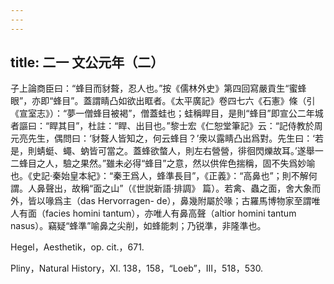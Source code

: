 ```yaml
---
---
---
```

title: 二一 文公元年（二）
---




子上論商臣曰：“蜂目而豺聱，忍人也。”按《儒林外史》第四回寫嚴貢生“蜜蜂眼”，亦即“蜂目”。蓋謂睛凸如欲出眶者。《太平廣記》卷四七六《石憲》條（引《宣室志》）：“夢一僧蜂目被褐”，僧蓋蛙也；蛙稱睅目，是則“蜂目”即宣公二年城者謳曰：“睅其目”，杜註：“睅、出目也。”黎士宏《仁恕堂筆記》云：“記侍教於周元亮先生，偶問曰：‘豺聱人皆知之，何云蜂目？’衆以露睛凸出爲對。先生曰：‘若是，則蜻蜓、蠅、蚋皆可當之。蓋蜂欲螫人，則左右營營，徘徊閃爍故耳。’遂舉一二蜂目之人，驗之果然。”雖未必得“蜂目”之意，然以供侔色揣稱，固不失爲妙喻也。《史記·秦始皇本紀》：“秦王爲人，蜂準長目”，《正義》：“高鼻也”；則不解何謂。人鼻聲出，故稱“面之山”（《世説新語·排調》 篇）。若禽、蟲之面，舍大象而外，皆以喙爲主（das Hervorragen- de），鼻幾附屬於喙；古羅馬博物家至謂唯人有面（facies homini tantum），亦唯人有鼻高聲（altior homini tantum nasus）。竊疑“蜂準”喻鼻之尖削，如蜂能刺；乃锐準，非隆準也。

Hegel，Aesthetik，op. cit.，671.

Pliny，Natural History，XI. 138，158，“Loeb”，III，518，530.